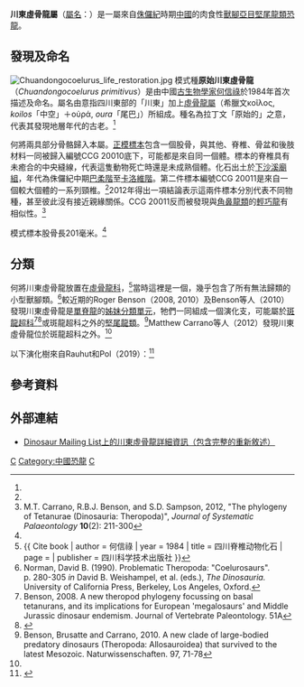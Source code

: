 {{Automatic Taxobox
| taxon = Chuandongocoelurus
| fossil_range = [[侏羅紀|侏羅紀]]中期, {{fossil range|165}}
| image = Chuandongocoelurus Skeletal.jpg
| image_caption = 川東虛骨龍已發現部位的骨骼重建圖
| authority = [[何信祿|He]], 1984
| type_species = '''原始川東虛骨龍<br>''Chuandongocoelurus primitivus'''''
| type_species_authority = He, 1984
}}

'''川東虛骨龍屬'''（[[學名|屬名]]：{{lang|la|''Chuandongocoelurus''}}）是一屬來自[[侏儸紀|侏儸紀]]時期[[中國|中國]]的肉食性[[獸腳亞目|獸腳亞目]][[堅尾龍類|堅尾龍類]][[恐龍|恐龍]]。

==發現及命名==
[[File:Chuandongocoelurus_life_restoration.jpg|thumb]]
模式種'''原始川東虛骨龍'''（''Chuandongocoelurus primitivus''）是由中國[[古生物學家|古生物學家]][[何信祿|何信祿]]於1984年首次描述及命名。屬名由意指四川東部的「川東」加上[[虛骨龍屬|虛骨龍屬]]（希臘文κοῖλος, ''koilos''「中空」＋οὐρά, ''oura''「尾巴」）所組成。種名為拉丁文「原始的」之意，代表其發現地層年代的古老。<ref name="He1984"/>

何將兩具部分骨骼歸入本屬。[[正模標本|正模標本]]包含一個股骨，與其他、脊椎、骨盆和後肢材料一同被歸入編號CCG 20010底下，可能都是來自同一個體。標本的脊椎具有未癒合的中央縫線，代表這隻動物死亡時還是未成熟個體。化石出土於[[下沙溪廟組|下沙溪廟組]]，年代為侏儸紀中期[[巴柔期|巴柔階]]至[[卡洛維期|卡洛維階]]。第二件標本編號CCG 20011是來自一個較大個體的一系列頸椎。<ref name="He1984"/>2012年得出一項結論表示這兩件標本分別代表不同物種，甚至彼此沒有接近親緣關係。CCG 20011反而被發現與[[角鼻龍類|角鼻龍類]]的[[輕巧龍|輕巧龍]]有相似性。<ref name="Carrano2012">M.T. Carrano, R.B.J. Benson, and S.D. Sampson, 2012, "The phylogeny of Tetanurae (Dinosauria: Theropoda)", ''Journal of Systematic Palaeontology'' '''10'''(2): 211-300</ref>

模式標本股骨長201毫米。<ref name="He1984"/>

==分類==
何將川東虛骨龍放置在[[虛骨龍科|虛骨龍科]]，<ref name="He1984">{{ Cite book | author = 何信祿 | year = 1984 | title = 四川脊椎动物化石 | page = | publisher = 四川科学技术出版社 }}</ref>當時這裡是一個{{link-en|棄置分類群|Wastebasket taxon}}，幾乎包含了所有無法歸類的小型獸腳類。<ref>Norman, David B. (1990).  Problematic Theropoda: "Coelurosaurs".  p. 280-305 ''in'' David B. Weishampel, et al. (eds.), ''The Dinosauria.'' University of California Press, Berkeley, Los Angeles, Oxford.</ref>較近期的Roger Benson（2008, 2010）及Benson等人（2010）發現川東虛骨龍是[[單脊龍|單脊龍]]的[[姊妹群|姊妹分類單元]]，牠們一同組成一個演化支，可能屬於[[斑龍超科|斑龍超科]]<ref>Benson, 2008. A new theropod phylogeny focussing on basal tetanurans, and its implications for European 'megalosaurs' and Middle Jurassic dinosaur endemism. Journal of Vertebrate Paleontology. 51A</ref><ref name=benson2010>{{cite journal |last=Benson |first=R.B.J. |year=2010 |title=A description of ''Megalosaurus bucklandii'' (Dinosauria: Theropoda) from the Bathonian of the UK and the relationships of Middle Jurassic theropods |journal=Zoological Journal of the Linnean Society |doi= 10.1111/j.1096-3642.2009.00569.x |volume=158 |issue=4 |pages=882–935 |doi-access=free }}</ref>或斑龍超科之外的[[堅尾龍類|堅尾龍類]]。<ref>Benson, Brusatte and Carrano, 2010. A new clade of large-bodied predatory dinosaurs (Theropoda: Allosauroidea) that survived to the latest Mesozoic. Naturwissenschaften. 97, 71-78</ref>Matthew Carrano等人（2012）發現川東虛骨龍位於斑龍超科之外。<ref name="Carrano2012"/>

以下演化樹來自Rauhut和Pol（2019）：<ref name="Rauhut2019">{{Cite journal|last=Rauhut|first=Oliver W. M.|last2=Pol|first2=Diego|date=2019-12-11|title=Probable basal allosauroid from the early Middle Jurassic Cañadón Asfalto Formation of Argentina highlights phylogenetic uncertainty in tetanuran theropod dinosaurs|journal=Scientific Reports|language=en|volume=9|issue=1|pages=18826|doi=10.1038/s41598-019-53672-7|pmid=31827108|pmc=6906444|issn=2045-2322}}</ref>

{{clade| style=font-size:80%;line-height:80%
|label1=[[鳥獸腳類|鳥獸腳類]]
|1={{clade
|1=[[角鼻龍下目|角鼻龍下目]][[File:Ceratosaurus_nasicornis_DB.jpg|100px]]
|label2=[[堅尾龍類|堅尾龍類]]
|2={{clade
   |1='''川東虛骨龍'''
   |2={{clade
      |1=[[虛骨龍類|虛骨龍類]][[File:Meyers_grosses_Konversations-Lexikon_-_ein_Nachschlagewerk_des_allgemeinen_Wissens_(1908)_(Antwerpener_Breiftaube).jpg|50px]]
      |label2=[[肉食龍下目|肉食龍下目]]
      |2={{clade
         |1=[[單脊龍|單脊龍]][[File:Monolophosaurus_jiangi_jmallon_(flipped).jpg|100 px]]
         |2={{clade
            |1=[[棘龍科|棘龍科]][[File:Spinosaurus_aegyptiacus.png|100px]]
            |2={{clade
               |1=[[斑龍超科|斑龍超科]][[File:Torvosaurus_tanner_DBi.jpg|120px]]
               |label2=[[異特龍超科|異特龍超科]]
               |2={{clade
                  |1=[[宣漢龍|宣漢龍]]
                  |2={{clade
                    |1=[[皮亞尼茲基龍科|皮亞尼茲基龍科]][[File:Piatnitzkysaurus_floresi_by_Paleocolour.jpg|120px]]
                    |2={{clade
                       |1=[[阿斯法托獵龍屬|阿斯法托獵龍]]
                       |2={{clade
                          |1=[[中棘龍科|中棘龍科]][[File:Yangchuanosaurus_NT_(flipped).jpg|120px]]
                          |2={{clade
                             |1=[[異特龍|異特龍]][[File:Allosaurus_Revised.jpg|120px]]
                             |2=[[鯊齒龍類|鯊齒龍類]][[File:Carcharodontosaurus.png|120px]] }} }} }} }} }} }} }} }} }} }} }} }}

==參考資料==
{{reflist}}

==外部連結==
* [http://dml.cmnh.org/2001Jun/msg00957.html Dinosaur Mailing List上的川東虛骨龍詳細資訊（包含完整的重新敘述）] {{Wayback|url=http://dml.cmnh.org/2001Jun/msg00957.html |date=20170328223242 }}

{{Theropoda|T.}}
{{Taxonbar}}

[[Category:堅尾龍類|C]]
[[Category:中國恐龍|Category:中國恐龍]]
[[Category:侏羅紀恐龍|C]]